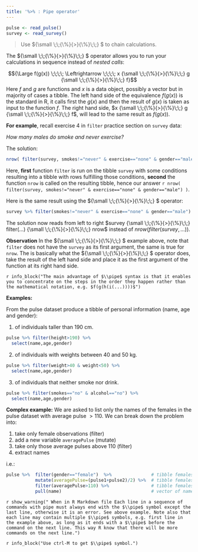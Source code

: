 ```yaml
---
title: '%>% : Pipe operator'
---
```


```r
pulse <- read_pulse() 
survey <- read_survey()
```

\newcommand{\pipe}{{\small \;\;{\%}{>}{\%}\;\;} }

> Use $\pipe$ to chain calculations. 

The $\pipe$ operator allows you to run your calculations in sequence instead of *nested calls*:  

$${\Large f(g(x)) \;\;\;\; \Leftrightarrow  \;\;\;\; x \pipe g \pipe f}$$
Here $f$ and $g$ are functions and $x$ is a data object, possibly a vector but in majority of cases a tibble. The left hand side of the equivalence $f(g(x))$ is the standard in R, it calls first the $g(x)$ and then the result of $g(x)$ is taken as input to the function $f$. The right hand side, $x \pipe g \pipe f$,  will lead to the same result as $f(g(x))$.  

**For example**,  recall exercise 4  in `filter` practice section on `survey` data:  

*How many males do smoke and never exercise?*  

The solution: 

```r
nrow( filter(survey, smokes!="never" & exercise=="none" & gender=="male") )
```

Here, **first** function `filter` is run on the tibble `survey` with some conditions resulting into a tibble with rows fulfilling those conditions, **second** the function `nrow` is called on the resulting tibble, hence our answer `r nrow( filter(survey, smokes!="never" & exercise=="none" & gender=="male") )`. 

Here is the same result using the $\pipe$ operator:

```r
survey %>% filter(smokes!="never" & exercise=="none" & gender=="male") %>% nrow()
```

The solution now reads from left to right $survey \pipe filter(...) \pipe nrow$ instead of $nrow(filter(survey,...))$.  

**Observation** In the $\pipe$ example above, note that `filter` does not have the `survey` as its first argument, the same is true for `nrow`. The is basically what the $\pipe$ operator does, take the result of the left hand side and place it as the first argument of the function at its right hand side.  

`r info_block("The main advantage of $\\pipe$ syntax is that it enables you to concentrate on the steps in the order they happen rather than the mathematical notation, e.g. $f(g(h(i(...))))$")` 

**Examples:**  

From the pulse dataset produce a tibble of personal information (name, age and gender): 

1. of individuals taller than 190 cm.

```r
pulse %>% filter(height>190) %>% 
  select(name,age,gender)
```

2. of individuals with weights between 40 and 50 kg.

```r
pulse %>% filter(weight>40 & weight<50) %>% 
  select(name,age,gender)
```

3. of individuals that neither smoke nor drink.

```r
pulse %>% filter(smokes=="no" & alcohol=="no") %>% 
  select(name,age,gender)

```


**Complex example:** We are asked to list only the names of the females in the pulse dataset with average pulse $>110$. We can break down the problem into:

  1. take only female observations (filter)
  2. add a new variable `averagePulse` (mutate)
  3. take only those average pulses above 110 (filter)
  4. extract names 

i.e.: 

```r
pulse %>%  filter(gender=="female")  %>%               # tibble females 
           mutate(averagePulse=(pulse1+pulse2)/2) %>%  # tibble females with averagePulse
           filter(averagePulse>110) %>%                # tibble females with averagePulse>100
           pull(name)                                  # vector of names
```

`r show_warning(" When in R Markdown file Each line in a sequence of commands with pipe must always end with the $\\pipe$ symbol except the last line, otherwise it is an error. See above example. Note also that each line may contain multiple $\\pipe$ symbols, e.g. first line in the example above, as long as it ends with a $\\pipe$ before the command on the next line. This way R know that there will be more commands on the next line.")`

`r info_block("Use ctrl-M to get $\\pipe$ symbol.")`
